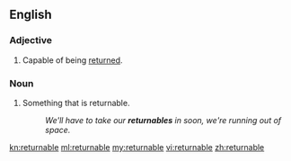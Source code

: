 ==English==

===Adjective===
{{en-adj|-}}

#Capable of being [[return]]ed.

===Noun===
{{en-noun}}

# Something that is returnable.
#:''We'll have to take our '''returnables''' in soon, we're running out of space.''

[[kn:returnable]]
[[ml:returnable]]
[[my:returnable]]
[[vi:returnable]]
[[zh:returnable]]
